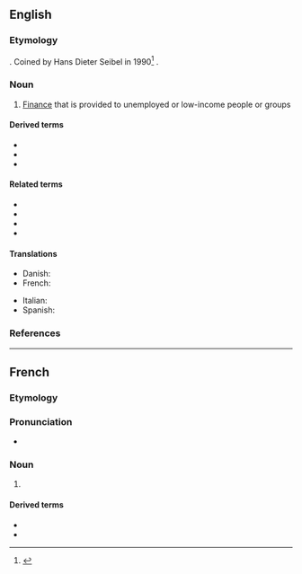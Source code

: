 ==English==

===Etymology===
{{prefix|en|micro|finance}}. Coined by Hans Dieter Seibel in 1990<ref>{{cite-journal|title=Does History Matter? The Old and the New World of Microfinance in Europe and Asia|url=http://www.microfinancegateway.org/gm/document-1.9.29698/29667_file_Does_History_Matter.pdf|author=Hans Dieter Seibel|year=2005|journal=University of Cologne Development Research Center}}</ref><!-- Should check for earlier references.-->.

===Noun===
{{wikipedia}}
{{en-noun|-|microfinances}}

# {{lb|en|finance}} [[finance|Finance]] that is provided to unemployed or low-income people or groups

====Derived terms====
* {{l|en|microfinancial}}
* {{l|en|microfinancier}}
* {{l|en|microfinancing}}

====Related terms====
* {{l|en|macrofinance}}
* {{l|en|microcredit}}
* {{l|en|microinsurance}}
* {{l|en|microlending}}

====Translations====
{{trans-top|finance provided to low-income people}}
* Danish: {{t|da|mikrofinans|c}}
* French: {{t+|fr|microfinance|f}}
{{trans-mid}}
* Italian: {{t+|it|microfinanza|f}}
* Spanish: {{t|es|microfinanza|f}}
{{trans-bottom}}

===References===
<references/>

----

==French==
{{wikipedia|lang=fr}}

===Etymology===
{{prefix|fr|micro|finance}}

===Pronunciation===
* {{fr-IPA}}

===Noun===
{{fr-noun|f}}

# {{lb|fr|finance}} {{l|en|microfinance}}

====Derived terms====
* {{l|fr|microfinancement}}
* {{l|fr|microfinancer}}
